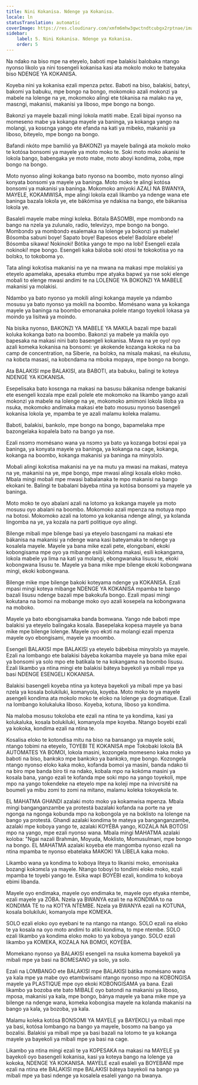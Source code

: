 ```yaml
---
title: Nini Kokanisa. Ndenge ya Kokanisa.
locale: ln
statusTranslation: automatic
coverImage: https://res.cloudinary.com/xmfm6mhw3gwctndtcubgx2rptnae/image/upload/v1740337243/small_cover_educacion_fundamental_a051170f1c.webp
sidebar:
    label: 5. Nini Kokanisa. Ndenge ya Kokanisa.
    order: 5
---
```

Na ndako na biso mpe na eteyelo, baboti mpe balakisi balobaka ntango nyonso likolo ya nini tosengeli kokanisa kasi ata mokolo moko te bateyaka biso NDENGE YA KOKANISA.

Koyeba nini ya kokanisa ezali mpenza pɛtɛɛ. Baboti na biso, balakisi, batɛyi, bakomi ya babuku, mpe bongo na bongo, mokomoko azali mokonzi ya mabele na lolenge na ye, mokomoko alingi ete tókanisa na malako na ye, masɛngi, makanisi, makanisi ya liboso, mpe bongo na bongo.

Bakonzi ya mayele bazali mingi lokola matiti mabe. Ezali bipai nyonso na momeseno mabe ya kokanga mayele ya baninga, ya kokanga yango na molangi, ya kosɛnga yango ete efanda na kati ya mibeko, makanisi ya liboso, biteyelo, mpe bongo na bongo.

Bafandi nkóto mpe bamilió ya BAKONZI ya mayele balingá ata mokolo moko te kotósa bonsomi ya mayele ya moto moko te. Soki moto moko akanisi te lokola bango, babengaka ye moto mabe, moto aboyi kondima, zoba, mpe bongo na bongo.

Moto nyonso alingi kokanga bato nyonso na boombo, moto nyonso alingi konyata bonsomi ya mayele ya baninga. Moto moko te alingi kotósa bonsomi ya makanisi ya baninga. Mokomoko amiyoki AZALI NA BWANYA, MAYELE, KOKAMWISA, mpe alingi lokola ezali likambo ya ndenge wana ete baninga bazala lokola ye, ete bákómisa ye ndakisa na bango, ete bákanisa lokola ye.

Basaleli mayele mabe mingi koleka. Bótala BASOMBI, mpe mombɔndɔ na bango na nzela ya zulunalo, radio, televizyɔ, mpe bongo na bongo. Mombɔndɔ ya mombɔndɔ esalemaka na lolenge ya bokonzi ya mabele! Bósomba sabuni boye! Sapato boye! Bapesos ebele! Badolare ebele! Bósomba sikawa! Nokinoki! Bótika yango te mpo na lobi! Esengeli ezala nokinoki! mpe bongo. Esengeli kaka báloba soki otosi te tokokotisa yo na bolɔkɔ, to tokoboma yo.

Tata alingi kokɔtisa makanisi na ye na mwana na makasi mpe molakisi ya eteyelo apamelaka, apesaka etumbu mpe atyaka bapwɛ́ ya nse soki elenge mobali to elenge mwasi andimi te na LOLENGE YA BOKONZI YA MABELE makanisi ya molakisi.

Ndambo ya bato nyonso ya mokili alingi kokanga mayele ya ndambo mosusu ya bato nyonso ya mokili na boombo. Momésano wana ya kokanga mayele ya baninga na boombo emonanaka polele ntango toyekoli lokasa ya moindo ya lisitwá ya moindo.

Na bisika nyonso, BAKONZI YA MABELE YA MAKILA bazali mpe bazali koluka kokanga bato na boombo. Bakonzi ya mabele ya makila oyo bapesaka na makasi nini bato basengeli kokanisa. Mawa na ye oyo! oyo azali komeka kokanisa na bonsomi: ye akokende kozanga kokoka na ba camp de concentration, na Siberie, na bolɔkɔ, na misala makasi, na ekulusu, na kobɛta masasi, na kobɛndama na mboka mopaya, mpe bongo na bongo.

Ata BALAKISI mpe BALAKISI, ata BABOTI, ata babuku, balingi te koteya NDENGE YA KOKANISA.

Esepelisaka bato kosɛnga na makasi na basusu bákanisa ndenge bakanisi ete esengeli kozala mpe ezali polele ete mokomoko na likambo yango azali mokonzi ya mabele na lolenge na ye, mokomoko amimoni lokola liloba ya nsuka, mokomoko andimaka makasi ete bato mosusu nyonso basengeli kokanisa lokola ye, mpamba te ye azali malamu koleka malamu.

Baboti, balakisi, bankolo, mpe bongo na bongo, bapamelaka mpe bazongelaka kopalela bato na bango ya nse.

Ezali nsɔmɔ momésano wana ya nsɔmɔ ya bato ya kozanga botɔsi epai ya baninga, ya konyata mayele ya baninga, ya kokanga na cage, kokanga, kokanga na boombo, kokanga makanisi ya baninga na minyɔlɔlɔ.

Mobali alingi kokɔtisa makanisi na ye na mutu ya mwasi na makasi, mateya na ye, makanisi na ye, mpe bongo, mpe mwasi alingi kosala eloko moko. Mbala mingi mobali mpe mwasi babalanaka te mpo makanisi na bango ekokani te. Balingi te babalani báyeba ntina ya kotósa bonsomi ya mayele ya baninga.

Moto moko te oyo abalani azali na lotomo ya kokanga mayele ya moto mosusu oyo abalani na boombo. Mokomoko azali mpenza na motuya mpo na botosi. Mokomoko azali na lotomo ya kokanisa ndenge alingi, ya kolanda lingomba na ye, ya kozala na parti politique oyo alingi.

Bilenge mibali mpe bilenge basi ya eteyelo basɛngami na makasi ete bákanisa na makanisi ya ndenge wana kasi bateyamaka te ndenge ya kosalela mayele. Mayele ya bana mike ezali pete, elongobani, ekoki kobongisama mpe oyo ya mibange esili kokóma makasi, esili kokangama, lokola mabele ya lima na kati ya molangi, ebongwanaka lisusu te, ekoki kobongwana lisusu te. Mayele ya bana mike mpe bilenge ekoki kobongwana mingi, ekoki kobongwana.

Bilenge mike mpe bilenge bakoki koteyama ndenge ya KOKANISA. Ezali mpasi mingi koteya mibange NDENGE YA KOKANISA mpamba te bango bazali lisusu ndenge bazali mpe bakokufa bongo. Ezali mpasi mingi kokutana na bomoi na mobange moko oyo azali kosepela na kobongwana na moboko.

Mayele ya bato ebongisamaka banda bomwana. Yango nde baboti mpe balakisi ya eteyelo balingaka kosala. Basepelaka kopesa mayele ya bana mike mpe bilenge lolenge. Mayele oyo ekɔti na molangi ezali mpenza mayele oyo ebongisami, mayele ya moombo.

Esengeli BALAKISI mpe BALAKISI ya eteyelo bábebisa minyɔlɔlɔ ya mayele. Ezali na lombango ete balakisi báyeba kokamba mayele ya bana mike epai ya bonsomi ya solo mpo ete batikala te na kokangama na boombo lisusu. Ezali likambo ya ntina mingi ete balakisi báteya bayekoli ya mibali mpe ya basi NDENGE ESENGELI KOKANISA.

Balakisi basengeli koyeba ntina ya koteya bayekoli ya mibali mpe ya basi nzela ya kosala bolukiluki, komanyola, koyeba. Moto moko te ya mayele asengeli kondima ata mokolo moko te eloko na lolenge ya dogmatique. Ezali na lombango kolukaluka liboso. Koyeba, kotuna, liboso ya kondima.

Na maloba mosusu tokoloba ete ezali na ntina te ya kondima, kasi ya kolukaluka, kosala bolukiluki, komanyola mpe koyeba. Ntango boyebi ezali ya kokoka, kondima ezali na ntina te.

Kosalisa eloko te kotondisa mitu na biso na bansango ya mayele soki, ntango tobimi na eteyelo, TOYEBI TE KOKANISA mpe Tokobaki lokola BA AUTOMATES YA BOMOI, lokola masini, kozongela momeseno kaka moko ya baboti na biso, bankɔkɔ mpe bankɔkɔ ya bankɔkɔ, mpe bongo. Kozongela ntango nyonso eloko kaka moko, kofanda bomoi ya masini, banda ndako tii na biro mpe banda biro tii na ndako, kobala mpo na kokóma masini ya kosala bana, yango ezali te kofanda mpe soki mpo na yango toyekoli, mpe mpo na yango tokendeke na eteyelo mpe na koleji mpe na inivɛrsité na boumeli ya mibu zomi to zomi na mitano, malamu koleka tokoyekola te.

EL MAHATMA GHANDI azalaki moto moko ya kokamwisa mpenza. Mbala mingi banganganzambe ya protestá bazalaki kofanda na porte na ye ngonga na ngonga kobunda mpo na kobongola ye na boklisto na lolenge na bango ya protestá. Ghandi azalaki kondima te mateya ya banganganzambe, azalaki mpe koboya yango te, azalaki KOYÉBA yango, KOZALA NA BOTÓSI mpo na yango, mpe ezali nyonso wana. Mbala mingi MAHATMA azalaki koloba: "Ngai nazali Brahmán, Moyuda, Moklisto, Momusulmani, mpe bongo na bongo. EL MAHATMA azalaki koyeba ete mangomba nyonso ezali na ntina mpamba te nyonso ebatelaka MAKOKI YA LIBELA kaka moko.

Likambo wana ya kondima to koboya liteya to likanisi moko, emonisaka bozangi kokɔmɛla ya mayele. Ntango toboyi to tondimi eloko moko, ezali mpamba te toyebi yango te. Esika wapi BOYÉBI ezali, kondima to koboya ebimi libanda.

Mayele oyo endimaka, mayele oyo endimaka te, mayele oyo etyaka ntembe, ezali mayele ya ZÓBA. Nzela ya BWANYA ezali te na KONDIMA to na KONDIMA TE to na KOTYA NTEMBE. Nzela ya BWANYA ezali na KOTUNA, kosala bolukiluki, komanyola mpe KOMEKA.

SOLO ezali eloko oyo eyebani te na ntango na ntango. SOLO ezali na eloko te ya kosala na oyo moto andimi to atiki kondima, to mpe ntembe. SOLO ezali likambo ya kondima eloko moko to ya koboya yango. SOLO ezali likambo ya KOMEKA, KOZALA NA BOMOI, KOYÉBA.

Momekano nyonso ya BALAKISI esengeli na nsuka komema bayekoli ya mibali mpe ya basi na BOMESANO ya solo, ya solo.

Ezali na LOMBANGO ete BALAKISI mpe BALAKISI bátika momésano wana ya kala mpe ya mabe oyo etambwisami ntango nyonso mpo na KOBONGISA mayele ya PLASTIQUE mpe oyo ekoki KOBONGISAMA ya bana. Ezali likambo ya bozoba ete bato MIBALE oyo batondi na makanisi ya liboso, mposa, makanisi ya kala, mpe bongo, bánya mayele ya bana mike mpe ya bilenge na ndenge wana, komeka kobongisa mayele na kolanda makanisi na bango ya kala, ya bozoba, ya kala.

Malamu koleka kotósa BONSOMI YA MAYELE ya BAYEKOLI ya mibali mpe ya basi, kotósa lombango na bango ya mayele, bosɔmɔ na bango ya bozalisi. Balakisi ya mibali mpe ya basi bazali na lotomo te ya kokanga mayele ya bayekoli ya mibali mpe ya basi na cage.

Likambo ya ntina mingi ezali te ya KOPESAKA na makasi na MAYELE ya bayekoli oyo basengeli kokanisa, kasi ya koteya bango na lolenge ya kokoka, NDENGE YA KOKANISA. MAYELE ezali esaleli ya BOYEBANI mpe ezali na ntina ete BALAKISI mpe BALAKISI báteya bayekoli na bango ya mibali mpe ya basi ndenge ya kosalela esaleli yango na bwanya.

